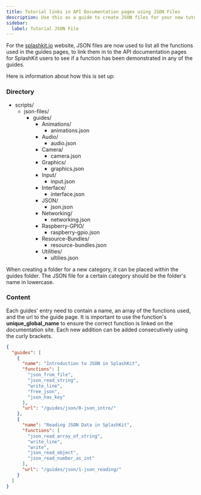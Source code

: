 ```yaml
---
title: Tutorial links in API Documentation pages using JSON Files
description: Use this as a guide to create JSON files for your new tutorial.
sidebar:
  label: Tutorial JSON File
---
```



For the [splashkit.io](https://splashkit.io/) website, JSON files are now used to list all the
functions used in the guides pages, to link them in to the API documentation pages for SplashKit
users to see if a function has been demonstrated in any of the guides.

Here is information about how this is set up:

### Directory

<FileTree>

- scripts/
  - json-files/
    - guides/
      - Animations/
        - animations.json
      - Audio/
        - audio.json
      - Camera/
        - camera.json
      - Graphics/
        - graphics.json
      - Input/
        - input.json
      - Interface/
        - interface.json
      - JSON/
        - json.json
      - Networking/
        - networking.json
      - Raspberry-GPIO/
        - raspberry-gpio.json
      - Resource-Bundles/
        - resource-bundles.json
      - Utilities/
        - ultilies.json

</FileTree>

When creating a folder for a new category, it can be placed within the guides folder. The JSON file
for a certain category should be the folder's name in lowercase.

### Content

Each guides' entry need to contain a name, an array of the functions used, and the url to the guide
page. It is important to use the function's **unique_global_name** to ensure the correct function is
linked on the documentation site. Each new addition can be added consecutively using the curly
brackets.

```json
{
  "guides": [
    {
      "name": "Introduction to JSON in SplashKit",
      "functions": [
        "json_from_file",
        "json_read_string",
        "write_line",
        "free_json",
        "json_has_key"
      ],
      "url": "/guides/json/0-json_intro/"
    },
    {
      "name": "Reading JSON Data in SplashKit",
      "functions": [
        "json_read_array_of_string",
        "write_line",
        "write",
        "json_read_object",
        "json_read_number_as_int"
      ],
      "url": "/guides/json/1-json_reading/"
    }
  ]
}
```
